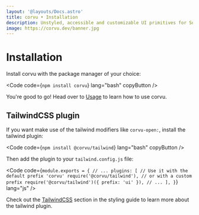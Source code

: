```yaml
---
layout: '@layouts/Docs.astro'
title: corvu • Installation
description: Unstyled, accessible and customizable UI primitives for SolidJS.
image: https://corvu.dev/banner.jpg
---
```


# Installation
Install corvu with the package manager of your choice:

<Code code={`
npm install corvu
`} lang="bash" copyButton />

You're good to go! Head over to [Usage](/docs/state) to learn how to use corvu.

## TailwindCSS plugin
If you want make use of the tailwind modifiers like `corvu-open:`, install the tailwind plugin:

<Code code={`
npm install @corvu/tailwind
`} lang="bash" copyButton />

Then add the plugin to your `tailwind.config.js` file:

<Code code={`
module.exports = {
  // ...
  plugins: [
    // Use it with the default prefix 'corvu'
    require('@corvu/tailwind'),
    // or with a custom prefix
    require('@corvu/tailwind')({ prefix: 'ui' }),
    // ...
  ],
}
`} lang="js" />

Check out the [TailwindCSS](/docs/styling#tailwindcss-plugin) section in the styling guide to learn more about the tailwind plugin.
